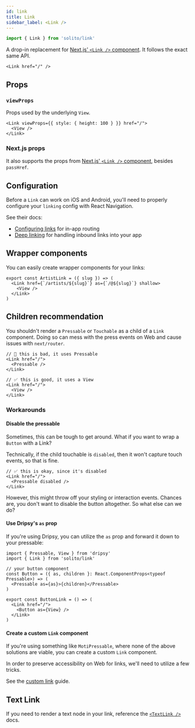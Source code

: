 ```yaml
---
id: link
title: Link
sidebar_label: <Link />
---
```


```ts
import { Link } from 'solito/link'
```

A drop-in replacement for [Next.js' `<Link />` component](https://nextjs.org/docs/api-reference/next/link). It follows the exact same API.

```tsx
<Link href="/" />
```

## Props

### `viewProps`

Props used by the underlying `View`.

```tsx
<Link viewProps={{ style: { height: 100 } }} href="/">
  <View />
</Link>
```

### Next.js props

It also supports the props from [Next.js' `<Link />` component](https://nextjs.org/docs/api-reference/next/link), besides `passHref`.

## Configuration

Before a `Link` can work on iOS and Android, you'll need to properly configure your `linking` config with React Navigation.

See their docs:

- [Configuring links](https://reactnavigation.org/docs/configuring-links/) for in-app routing
- [Deep linking](https://reactnavigation.org/docs/deep-linking/) for handling inbound links into your app

## Wrapper components

You can easily create wrapper components for your links:

```tsx
export const ArtistLink = ({ slug }) => (
  <Link href={`/artists/${slug}`} as={`/@${slug}`} shallow>
    <View />
  </Link>
)
```

## Children recommendation

You shouldn't render a `Pressable` or `Touchable` as a child of a `Link` component. Doing so can mess with the press events on Web and cause issues with `next/router`.

```tsx
// 🚨 this is bad, it uses Pressable
<Link href="/">
  <Pressable />
</Link>
```

```tsx
// ✅ this is good, it uses a View
<Link href="/">
  <View />
</Link>
```

### Workarounds

#### Disable the pressable

Sometimes, this can be tough to get around. What if you want to wrap a `Button` with a Link?

Technically, if the child touchable is `disabled`, then it won't capture touch events, so that is fine.

```tsx
// ✅ this is okay, since it's disabled
<Link href="/">
  <Pressable disabled />
</Link>
```

However, this might throw off your styling or interaction events. Chances are, you don't want to disable the button altogether. So what else can we do?

#### Use Dripsy's `as` prop

If you're using Dripsy, you can utilize the `as` prop and forward it down to your pressable:

```tsx twoslash
import { Pressable, View } from 'dripsy'
import { Link } from 'solito/link'

// your button component
const Button = ({ as, children }: React.ComponentProps<typeof Pressable>) => (
  <Pressable as={as}>{children}</Pressable>
)

export const ButtonLink = () => (
  <Link href="/">
    <Button as={View} />
  </Link>
)
```

#### Create a custom `Link` component

If you're using something like `MotiPressable`, where none of the above solutions are viable, you can create a custom `Link` component.

In order to preserve accessibility on Web for links, we'll need to utilize a few tricks.

See the [custom link](/usage/use-link) guide.

## Text Link

If you need to render a text node in your link, reference the [`<TextLink />`](/usage/text-link) docs.
